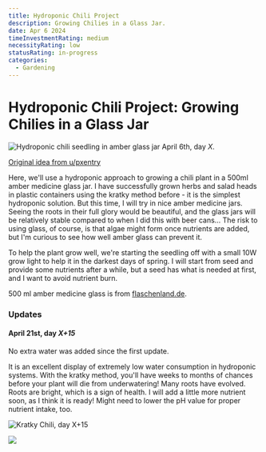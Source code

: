 ```yaml
---
title: Hydroponic Chili Project
description: Growing Chilies in a Glass Jar.
date: Apr 6 2024
timeInvestmentRating: medium
necessityRating: low
statusRating: in-progress
categories:
  - Gardening
---
```

# Hydroponic Chili Project: Growing Chilies in a Glass Jar

<img alt="Hydroponic chili seedling in amber glass jar" src="https://lh3.googleusercontent.com/pw/AP1GczNQtQpc-h1S6Jf5IHj7ddbhn8ZIcoI2Rn85mx2Fuz8LKRmemoEzdiCkCg49Oh3qmtJc8HfTVdSW0vS0qfblpHBBwECp4dHwwixVsJRvTltWJw0UAG1a-Hz2ffigGu4DIW4UP-K5GElXjSvyPlen7En6LQ=w1150-h1722-s-no-gm?"/> April 6th, day *X*.

[Original idea from u/pxentry](https://www.reddit.com/r/Hydroponics/comments/wwvqaw/i_transferred_some_basil_cuttings_into_amber/)

Here, we'll use a hydroponic approach to growing a chili plant in a 500ml amber medicine glass jar. I have successfully grown herbs and salad heads in plastic containers using the kratky method before - it is the simplest hydroponic solution. But this time, I will try in nice amber medicine jars. Seeing the roots in their full glory would be beautiful, and the glass jars will be relatively stable compared to when I did this with beer cans...
The risk to using glass, of course, is that algae might form once nutrients are added, but I'm curious to see how well amber glass can prevent it.

To help the plant grow well, we're starting the seedling off with a small 10W grow light to help it in the darkest days of spring. I will start from seed and provide some nutrients after a while, but a seed has what is needed at first, and I want to avoid nutrient burn.

500 ml amber medicine glass is from [flaschenland.de](flaschenland.de).

### Updates

#### April 21st, day *X+15*

No extra water was added since the first update. 

It is an excellent display of extremely low water consumption in hydroponic systems. With the kratky method, you'll have weeks to months of chances before your plant will die from underwatering! Many roots have evolved. Roots are bright, which is a sign of health. I will add a little more nutrient soon, as I think it is ready! Might need to lower the pH value for proper nutrient intake, too.

![Kratky Chili, day X+15](/assets/images/20240421_0007.webp "Kratky Chili")

![](/assets/images/20240421_0005.webp)
